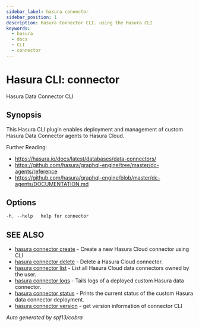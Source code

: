 ```yaml
---
sidebar_label: hasura connector
sidebar_position: 1
description: Hasura Connector CLI. using the Hasura CLI
keywords:
  - hasura
  - docs
  - CLI
  - connector
---
```


# Hasura CLI: connector

Hasura Data Connector CLI

## Synopsis

This Hasura CLI plugin enables deployment and management of custom Hasura Data Connector agents to Hasura Cloud.
	  
Further Reading:
  - https://hasura.io/docs/latest/databases/data-connectors/
  - https://github.com/hasura/graphql-engine/tree/master/dc-agents/reference
  - https://github.com/hasura/graphql-engine/blob/master/dc-agents/DOCUMENTATION.md
			  

## Options

```sass
-h, --help   help for connector
```

## SEE ALSO

- [hasura connector create](/hasura-cli/connector-plugin/commands/connector_create.mdx) - Create a new Hasura Cloud connector using CLI
- [hasura connector delete](/hasura-cli/connector-plugin/commands/connector_delete.mdx) - Delete a Hasura Cloud connector.
- [hasura connector list](/hasura-cli/connector-plugin/commands/connector_list.mdx) - List all Hasura Cloud data connectors owned by the user.
- [hasura connector logs](/hasura-cli/connector-plugin/commands/connector_logs.mdx) - Tails logs of a deployed custom Hasura data connector.
- [hasura connector status](/hasura-cli/connector-plugin/commands/connector_status.mdx) - Prints the current status of the custom Hasura data connector deployment.
- [hasura connector version](/hasura-cli/connector-plugin/commands/connector_version.mdx) - get version information of connector CLI

_Auto generated by spf13/cobra_
